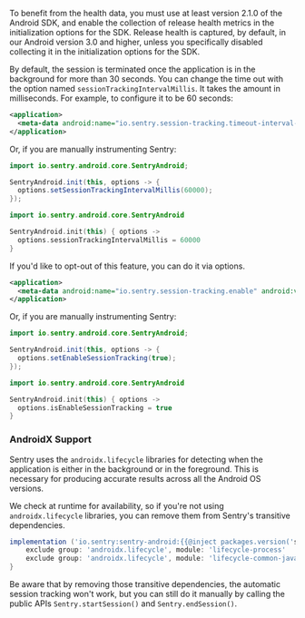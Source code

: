 To benefit from the health data, you must use at least version 2.1.0 of the Android SDK, and enable the collection of release health metrics in the initialization options for the SDK. Release health is captured, by default, in our Android version 3.0 and higher, unless you specifically disabled collecting it in the initialization options for the SDK.

By default, the session is terminated once the application is in the background for more than 30 seconds. You can change the time out with the option named `sessionTrackingIntervalMillis`. It takes the amount in milliseconds. For example, to configure it to be 60 seconds:

```xml {filename:AndroidManifest.xml}
<application>
  <meta-data android:name="io.sentry.session-tracking.timeout-interval-millis" android:value="60000" />
</application>
```

Or, if you are manually instrumenting Sentry:

```java
import io.sentry.android.core.SentryAndroid;

SentryAndroid.init(this, options -> {
  options.setSessionTrackingIntervalMillis(60000);
});
```

```kotlin
import io.sentry.android.core.SentryAndroid

SentryAndroid.init(this) { options ->
  options.sessionTrackingIntervalMillis = 60000
}
```

If you'd like to opt-out of this feature, you can do it via options.

```xml {filename:AndroidManifest.xml}
<application>
  <meta-data android:name="io.sentry.session-tracking.enable" android:value="true" />
</application>
```

Or, if you are manually instrumenting Sentry:

```java
import io.sentry.android.core.SentryAndroid;

SentryAndroid.init(this, options -> {
  options.setEnableSessionTracking(true);
});
```

```kotlin
import io.sentry.android.core.SentryAndroid

SentryAndroid.init(this) { options ->
  options.isEnableSessionTracking = true
}
```

### AndroidX Support

Sentry uses the `androidx.lifecycle` libraries for detecting when the application is either in the background or in the foreground. This is necessary for producing accurate results across all the Android OS versions.

We check at runtime for availability, so if you're not using `androidx.lifecycle` libraries, you can remove them from Sentry's transitive dependencies.

```Groovy
implementation ('io.sentry:sentry-android:{{@inject packages.version('sentry.java.android', '4.2.0') }}') {
    exclude group: 'androidx.lifecycle', module: 'lifecycle-process'
    exclude group: 'androidx.lifecycle', module: 'lifecycle-common-java8'
}
```

Be aware that by removing those transitive dependencies, the automatic session tracking won't work, but you can still do it manually by calling the public APIs `Sentry.startSession()` and `Sentry.endSession()`.
